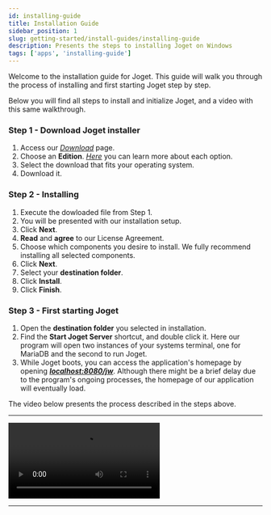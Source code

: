```yaml
---
id: installing-guide
title: Installation Guide
sidebar_position: 1
slug: getting-started/install-guides/installing-guide
description: Presents the steps to installing Joget on Windows
tags: ['apps', 'installing-guide']
---
```


Welcome to the installation guide for Joget. This guide will walk you through the process of installing and first starting Joget step by step.

Below you will find all steps to install and initialize Joget, and a video with this same walkthrough.

### Step 1 - Download Joget installer

1. Access our _[Download](https://www.joget.org/download/)_ page.
2. Choose an **Edition**. _[Here](https://www.joget.org/product/features/)_ you can learn more about each option.
3. Select the download that fits your operating system.
4. Download it.

### Step 2 - Installing

1. Execute the dowloaded file from Step 1.
2. You will be presented with our installation setup.
3. Click **Next**.
4. **Read** and **agree** to our License Agreement.
5. Choose which components you desire to install. We fully recommend installing all selected components.
6. Click **Next**.
7. Select your **destination folder**.
8. Click **Install**.
9. Click **Finish**.

### Step 3 - First starting Joget

1. Open the **destination folder** you selected in installation.
2. Find the **Start Joget Server** shortcut, and double click it. Here our program will open two instances of your systems terminal, one for MariaDB and the second to run Joget.
3. While Joget boots, you can access the application's homepage by opening **_[localhost:8080/jw](http://localhost:8080/jw)_**. Although there might be a brief delay due to the program's ongoing processes, the homepage of our application will eventually load.

The video below presents the process described in the steps above.

---

<div class="installGuideVideoDiv">
  <video
    class="installGuideVideo"
    src="https://github.com/writechoiceorg/joget-docs/raw/installation-guide/joget/static/videos/install-guide.mp4"
    controls="controls"
  ></video>
</div>

---
